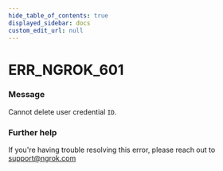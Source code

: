 ```yaml
---
hide_table_of_contents: true
displayed_sidebar: docs
custom_edit_url: null
---
```



# ERR_NGROK_601

### Message
Cannot delete user credential `ID`.

### Further help
If you're having trouble resolving this error, please reach out to [support@ngrok.com](mailto:support@ngrok.com?subject=Help%20with%20ERR_NGROK_601)


<ErrorDetails error='err_ngrok_601' />
